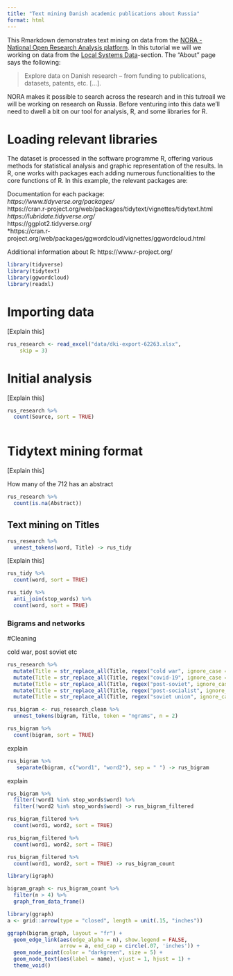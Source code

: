 ```yaml
---
title: "Text mining Danish academic publications about Russia"
format: html
---
```


This Rmarkdown demonstrates text mining on data from the [NORA - National Open Research Analysis platform](https://forskningsportal.dk). In this tutorial we will we working on data from the [Local Systems Data](https://forskningsportal.dk/data-from-local-systems/)-section. The "About" page says the following:

>Explore data on Danish research – from funding to publications, datasets, patents, etc. [...].

NORA makes it possible to search across the research and in this tutroail we will be working on research on Russia. Before venturing into this data we'll need to dwell a bit on our tool for analysis, R, and some libraries for R.

# Loading relevant libraries

The dataset is processed in the software programme R, offering various methods for statistical analysis and graphic representation of the results. In R, one works with packages each adding numerous functionalities to the core functions of R. In this example, the relevant packages are:

Documentation for each package: <br>
*https://www.tidyverse.org/packages/ <br>
*https://cran.r-project.org/web/packages/tidytext/vignettes/tidytext.html <br>
*https://lubridate.tidyverse.org/ <br>
*https://ggplot2.tidyverse.org/ <br>
*https://cran.r-project.org/web/packages/ggwordcloud/vignettes/ggwordcloud.html<br>

Additional information about R: 
https://www.r-project.org/

```r
library(tidyverse)
library(tidytext)
library(ggwordcloud)
library(readxl)
```



# Importing data

[Explain this]

```r
rus_research <- read_excel("data/dki-export-62263.xlsx", 
    skip = 3)
```

# Initial analysis

[Explain this]

```r
rus_research %>% 
  count(Source, sort = TRUE)
  
```

# Tidytext mining format 

[Explain this]

How many of the 712 has an abstract

```r
rus_research %>% 
  count(is.na(Abstract))
```

## Text mining on Titles

```r
rus_research %>% 
  unnest_tokens(word, Title) -> rus_tidy
```

[Explain this]

```r
rus_tidy %>% 
  count(word, sort = TRUE)
```

```r
rus_tidy %>% 
  anti_join(stop_words) %>% 
  count(word, sort = TRUE)
```




### Bigrams and networks


#Cleaning 

cold war, post soviet etc

```r
rus_research %>% 
  mutate(Title = str_replace_all(Title, regex("cold war", ignore_case = TRUE), "cold_war")) %>% 
  mutate(Title = str_replace_all(Title, regex("covid-19", ignore_case = TRUE), "covid_19")) %>% 
  mutate(Title = str_replace_all(Title, regex("post-soviet", ignore_case = TRUE), "post_soviet")) %>% 
  mutate(Title = str_replace_all(Title, regex("post-socialist", ignore_case = TRUE), "post_soviet")) %>% 
  mutate(Title = str_replace_all(Title, regex("soviet union", ignore_case = TRUE), "soviet_union"))-> rus_research_clean
```


```r
rus_bigram <- rus_research_clean %>% 
  unnest_tokens(bigram, Title, token = "ngrams", n = 2)
```



```r
rus_bigram %>% 
  count(bigram, sort = TRUE)
```

explain
```r
rus_bigram %>% 
   separate(bigram, c("word1", "word2"), sep = " ") -> rus_bigram
```


explain
```r
rus_bigram %>% 
  filter(!word1 %in% stop_words$word) %>%
  filter(!word2 %in% stop_words$word) -> rus_bigram_filtered 
```


```r
rus_bigram_filtered %>% 
  count(word1, word2, sort = TRUE)
```


```r
rus_bigram_filtered %>% 
  count(word1, word2, sort = TRUE)
```


```r
rus_bigram_filtered %>% 
  count(word1, word2, sort = TRUE) -> rus_bigram_count
```





```r
library(igraph)

bigram_graph <- rus_bigram_count %>%
  filter(n > 4) %>%
  graph_from_data_frame()
```



```r
library(ggraph)
a <- grid::arrow(type = "closed", length = unit(.15, "inches"))

ggraph(bigram_graph, layout = "fr") +
  geom_edge_link(aes(edge_alpha = n), show.legend = FALSE,
                 arrow = a, end_cap = circle(.07, 'inches')) +
  geom_node_point(color = "darkgreen", size = 5) +
  geom_node_text(aes(label = name), vjust = 1, hjust = 1) +
  theme_void()
```

